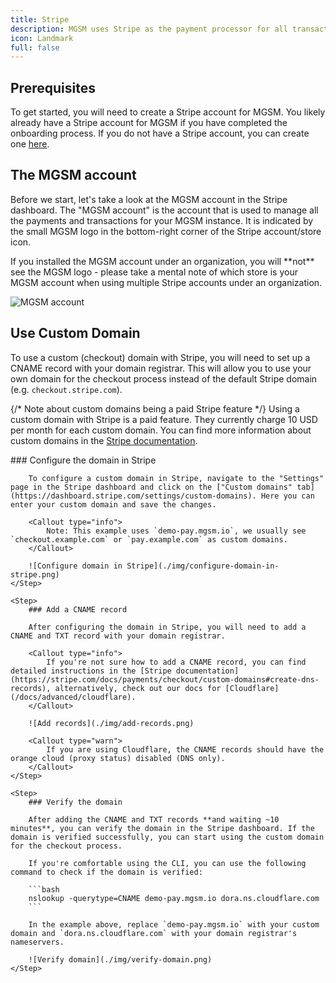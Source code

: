 ```yaml
---
title: Stripe
description: MGSM uses Stripe as the payment processor for all transactions. This guide will help you set up and configure Stripe for your MGSM instance.
icon: Landmark
full: false
---
```



## Prerequisites

To get started, you will need to create a Stripe account for MGSM. You likely already have a Stripe account for MGSM if you have completed the onboarding process. If you do not have a Stripe account, you can create one [here](https://onboarding.mgsm.io/).

## The MGSM account

Before we start, let's take a look at the MGSM account in the Stripe dashboard. The "MGSM account" is the account that is used to manage all the payments and transactions for your MGSM instance. It is indicated by the small MGSM logo in the bottom-right corner of the Stripe account/store icon.

<Callout type="warn">
    If you installed the MGSM account under an organization, you will **not** see the MGSM logo - please take a mental note of which store is your MGSM account when using multiple Stripe accounts under an organization.
</Callout>

![MGSM account](./img/mgsm-account.png)

## Use Custom Domain

To use a custom (checkout) domain with Stripe, you will need to set up a CNAME record with your domain registrar. This will allow you to use your own domain for the checkout process instead of the default Stripe domain (e.g. `checkout.stripe.com`).

{/* Note about custom domains being a paid Stripe feature */}
<Callout type="warn">
    Using a custom domain with Stripe is a paid feature. They currently charge 10 USD per month for each custom domain. You can find more information about custom domains in the [Stripe documentation](https://docs.stripe.com/payments/checkout/custom-domains).
</Callout>

<Steps>
    <Step>
        ### Configure the domain in Stripe

        To configure a custom domain in Stripe, navigate to the "Settings" page in the Stripe dashboard and click on the ["Custom domains" tab](https://dashboard.stripe.com/settings/custom-domains). Here you can enter your custom domain and save the changes.

        <Callout type="info">
            Note: This example uses `demo-pay.mgsm.io`, we usually see `checkout.example.com` or `pay.example.com` as custom domains.
        </Callout>

        ![Configure domain in Stripe](./img/configure-domain-in-stripe.png)
    </Step>

    <Step>
        ### Add a CNAME record

        After configuring the domain in Stripe, you will need to add a CNAME and TXT record with your domain registrar.

        <Callout type="info">
            If you're not sure how to add a CNAME record, you can find detailed instructions in the [Stripe documentation](https://stripe.com/docs/payments/checkout/custom-domains#create-dns-records), alternatively, check out our docs for [Cloudflare](/docs/advanced/cloudflare).
        </Callout>

        ![Add records](./img/add-records.png)

        <Callout type="warn">
            If you are using Cloudflare, the CNAME records should have the orange cloud (proxy status) disabled (DNS only).
        </Callout>
    </Step>

    <Step>
        ### Verify the domain

        After adding the CNAME and TXT records **and waiting ~10 minutes**, you can verify the domain in the Stripe dashboard. If the domain is verified successfully, you can start using the custom domain for the checkout process.

        If you're comfortable using the CLI, you can use the following command to check if the domain is verified:

        ```bash
        nslookup -querytype=CNAME demo-pay.mgsm.io dora.ns.cloudflare.com
        ```

        In the example above, replace `demo-pay.mgsm.io` with your custom domain and `dora.ns.cloudflare.com` with your domain registrar's nameservers.

        ![Verify domain](./img/verify-domain.png)
    </Step>
</Steps>
